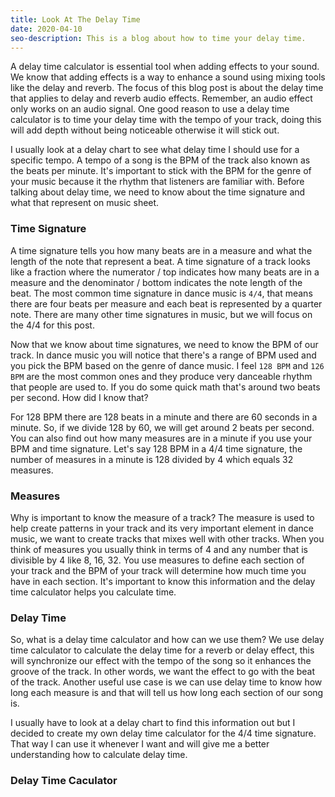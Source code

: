 ```yaml
---
title: Look At The Delay Time
date: 2020-04-10
seo-description: This is a blog about how to time your delay time.
---
```


A delay time calculator is essential tool when adding effects to your sound. We know that adding effects is a way to enhance a sound using mixing tools like the delay and reverb. The focus of this blog post is about the delay time that applies to delay and reverb audio effects. Remember, an audio effect only works on an audio signal. One good reason to use a delay time calculator is to time your delay time with the tempo of your track, doing this will add depth without being noticeable otherwise it will stick out.

I usually look at a delay chart to see what delay time I should use for a specific tempo. A tempo of a song is the BPM of the track also known as the beats per minute. It's important to stick with the BPM for the genre of your music because it the rhythm that listeners are familiar with. Before talking about delay time, we need to know about the time signature and what that represent on music sheet.

### Time Signature

A time signature tells you how many beats are in a measure and what the length of the note that represent a beat. A time signature of a track looks like a fraction where the numerator / top indicates how many beats are in a measure and the denominator / bottom indicates the note length of the beat. The most common time signature in dance music is `4/4`, that means there are four beats per measure and each beat is represented by a quarter note. There are many other time signatures in music, but we will focus on the 4/4 for this post.

Now that we know about time signatures, we need to know the BPM of our track. In dance music you will notice that there's a range of BPM used and you pick the BPM based on the genre of dance music. I feel `128 BPM` and `126 BPM` are the most common ones and they produce very danceable rhythm that people are used to. If you do some quick math that's around two beats per second. How did I know that?

For 128 BPM there are 128 beats in a minute and there are 60 seconds in a minute. So, if we divide 128 by 60, we will get around 2 beats per second. You can also find out how many measures are in a minute if you use your BPM and time signature. Let's say 128 BPM in a 4/4 time signature, the number of measures in a minute is 128 divided by 4 which equals 32 measures.

### Measures

Why is important to know the measure of a track? The measure is used to help create patterns in your track and its very important element in dance music, we want to create tracks that mixes well with other tracks. When you think of measures you usually think in terms of 4 and any number that is divisible by 4 like 8, 16, 32. You use measures to define each section of your track and the BPM of your track will determine how much time you have in each section. It's important to know this information and the delay time calculator helps you calculate time.

### Delay Time

So, what is a delay time calculator and how can we use them? We use delay time calculator to calculate the delay time for a reverb or delay effect, this will synchronize our effect with the tempo of the song so it enhances the groove of the track. In other words, we want the effect to go with the beat of the track. Another useful use case is we can use delay time to know how long each measure is and that will tell us how long each section of our song is.

I usually have to look at a delay chart to find this information out but I decided to create my own delay time calculator for the 4/4 time signature. That way I can use it whenever I want and will give me a better understanding how to calculate delay time.

### Delay Time Caculator

<DelayCalculator />
